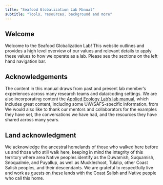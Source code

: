 ```yaml
---
title: "Seafood Globalization Lab Manual"
subtitle: "Tools, resources, background and more"
---
```


## Welcome {#welcome}

Welcome to the Seafood Globalization Lab! This website outlines and provides a high level overview of our values and relevant details to apply these values to how we operate as a lab. Please see the sections on the left hand navigation bar.

## Acknowledgements

The content in this manual draws from past and present lab member's experiences across many research teams and data/coding settings. We are also incorporating content the [Applied Ecology Lab's lab manual](https://scheuerell-lab.github.io/lab-book/index.html), which includes great content, including some UW/SAFS-specific information. from We would also like to thank our mentors and collaborators for the examples they have set, the conversations we have had, and the resources they have shared across many years. 

## Land acknowledgment
We acknowledge the ancestral homelands of those who walked here before us and those who still walk here, keeping in mind the integrity of this territory where area Native peoples identify as the Duwamish, Suquamish, Snoqualmie, and Puyallup, as well as Muckleshoot, Tulalip, other Coast Salish peoples, and their descendants. We are grateful to respectfully live and work as guests on these lands with the Coast Salish and Native people who call this home.

